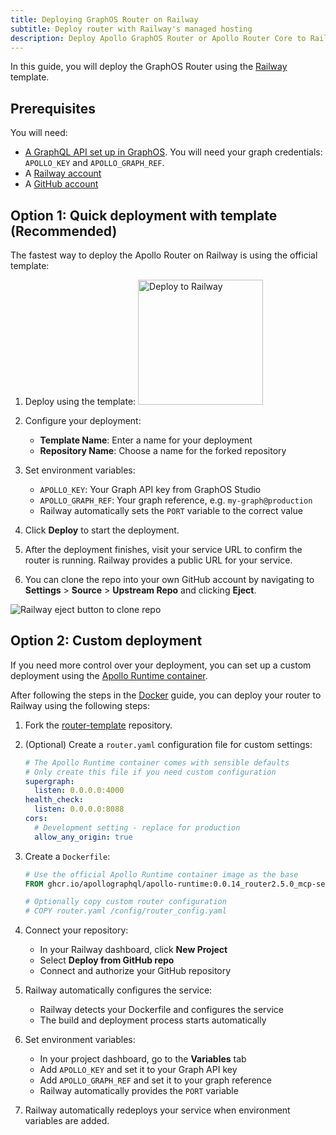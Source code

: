 ```yaml
---
title: Deploying GraphOS Router on Railway
subtitle: Deploy router with Railway's managed hosting
description: Deploy Apollo GraphOS Router or Apollo Router Core to Railway using their managed hosting platform.
---
```


In this guide, you will deploy the GraphOS Router using the [Railway](https://railway.com/) template.

## Prerequisites

You will need:

- [A GraphQL API set up in GraphOS](/graphos/get-started/guides/graphql#step-1-set-up-your-graphql-api). You will need your graph credentials: `APOLLO_KEY` and `APOLLO_GRAPH_REF`.
- A [Railway account](https://railway.com/)
- A [GitHub account](https://github.com/)

## Option 1: Quick deployment with template (Recommended)

The fastest way to deploy the Apollo Router on Railway is using the official template:

1. Deploy using the template:
    <a href="https://railway.com/deploy/apollo-router">
      <img src="https://railway.app/button.svg" alt="Deploy to Railway" width="200px"/>
    </a>

1. Configure your deployment:
   - **Template Name**: Enter a name for your deployment
   - **Repository Name**: Choose a name for the forked repository

1. Set environment variables:
   - `APOLLO_KEY`: Your Graph API key from GraphOS Studio
   - `APOLLO_GRAPH_REF`: Your graph reference, e.g. `my-graph@production`
   - Railway automatically sets the `PORT` variable to the correct value

1. Click **Deploy** to start the deployment.

1. After the deployment finishes, visit your service URL to confirm the router is running. Railway provides a public URL for your service.

1. You can clone the repo into your own GitHub account by navigating to **Settings** > **Source** > **Upstream Repo** and clicking **Eject**.

![Railway eject button to clone repo](../../../images/managed-hosting/railway-eject-button.png)

## Option 2: Custom deployment

If you need more control over your deployment, you can set up a custom deployment using the [Apollo Runtime container](/graphos/routing/self-hosted/containerization/docker).

After following the steps in the [Docker](/graphos/routing/self-hosted/containerization/docker) guide, you can deploy your router to Railway using the following steps:

1. Fork the [router-template](https://github.com/apollographql/router-template) repository.

1. (Optional) Create a `router.yaml` configuration file for custom settings:
    
    ```yaml title="router.yaml"
    # The Apollo Runtime container comes with sensible defaults
    # Only create this file if you need custom configuration
    supergraph:
      listen: 0.0.0.0:4000
    health_check:
      listen: 0.0.0.0:8088
    cors:
      # Development setting - replace for production
      allow_any_origin: true
    ```

1. Create a `Dockerfile`:

    ```dockerfile
    # Use the official Apollo Runtime container image as the base
    FROM ghcr.io/apollographql/apollo-runtime:0.0.14_router2.5.0_mcp-server0.7.0

    # Optionally copy custom router configuration
    # COPY router.yaml /config/router_config.yaml
    ```

1. Connect your repository:
   - In your Railway dashboard, click **New Project**
   - Select **Deploy from GitHub repo**
   - Connect and authorize your GitHub repository

1. Railway automatically configures the service:
   - Railway detects your Dockerfile and configures the service
   - The build and deployment process starts automatically

1. Set environment variables:
   - In your project dashboard, go to the **Variables** tab
   - Add `APOLLO_KEY` and set it to your Graph API key
   - Add `APOLLO_GRAPH_REF` and set it to your graph reference
   - Railway automatically provides the `PORT` variable

1. Railway automatically redeploys your service when environment variables are added.
